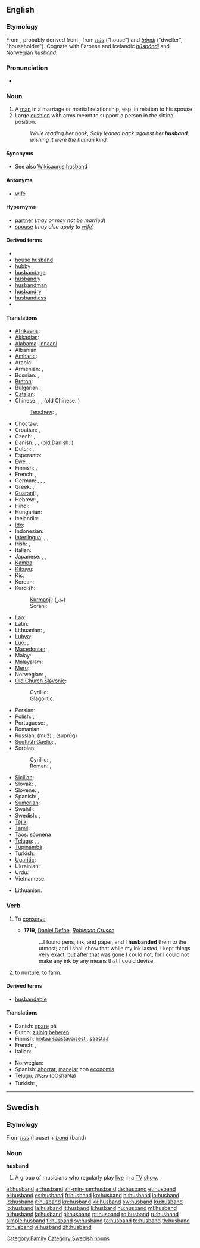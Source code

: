 ==English==

{{rank|certainly|big|road|550|husband|blockquote|effect|wanted}}

===Etymology===
From {{etyl|ang}} {{term|hūsbonda||lang=ang|male head of a household}}, probably derived from {{etyl|non}} {{term|húsbóndi||lang=non|master of house}}, from ''[[hús]]'' ("house") and ''[[bóndi]]'' ("dweller", "householder"). Cognate with Faroese and Icelandic ''[[húsbóndi]]'' and Norwegian ''[[husbond]]''.

===Pronunciation===
* {{audio|en-us-husband.ogg|Audio (US)}}

===Noun===
{{en-noun}}

# A [[man]] in a marriage or marital relationship, esp. in relation to his spouse
# Large [[cushion]] with arms meant to support a person in the sitting position.
#: ''While reading her book, Sally leaned back against her '''husband''', wishing it were the human kind.''

====Synonyms====
* See also [[Wikisaurus:husband]]

====Antonyms====
* [[wife]]

====Hypernyms====
* [[partner]] (''may or may not be married'')
* [[spouse]] (''may also apply to [[wife]]'')

====Derived terms====
* {{l|en|ex-husband}}
* [[house husband]]
* [[hubby]]
* [[husbandage]]
* [[husbandly]]
* [[husbandman]]
* [[husbandry]]
* [[husbandless]]
* {{l|en|wasband}}

====Translations====
{{trans-top|male partner in marriage}}
* [[Afrikaans]]: {{t+|af|eggenoot|xs=Afrikaans}}
* [[Akkadian]]: {{tø|akk|𒁮|tr=mutu|sc=Xsux}}
* [[Alabama]]: [[innaani]]
* Albanian: {{t+|sq|burrë|xs=Albanian}}
* [[Amharic]]: {{tø|am|ባል|tr=bal|sc=Ethi}}
* Arabic: {{t-|ar|زوج|m|tr=záuj}}
* Armenian: {{t+|hy|ամուսին|tr=amusin}}, {{t-|hy|մարդ|tr=mard}}
* Bosnian: {{t-|bs|muž|m}}, {{t-|bs|suprug|m}}
* [[Breton]]: {{t|br|gwaz|m|xs=Breton}}
* Bulgarian: {{t+|bg|мъж|m|tr=mǎž}}, {{t+|bg|съпруг|m|tr=sǎprug}}
* [[Catalan]]: {{t+|ca|marit|m}}
* Chinese: {{t-|cmn|丈夫|tr=zhàng fú|sc=Hani}}, {{t-|cmn|老公|tr=lǎo gōng|sc=Hani}}, (old Chinese: {{t|cmn|相公|sc=Hani}})
*: [[Teochew]]: {{t-|nan|ang1|xs=Min Nan}}, {{t|nan|dai6lou6|xs=Min Nan}}
* [[Choctaw]]: {{tø|cho|hatak}}
* Croatian: {{t+|hr|muž|m}}, {{t-|hr|suprug|m}}
* Czech: {{t-|cs|manžel|m}}, {{t+|cs|muž|m}}
* Danish: {{t+|da|mand}}, {{t+|da|ægtemand}}, (old Danish: {{t|da|husbond}})
* Dutch: {{t+|nl|man|m}}, {{t+|nl|echtgenoot|m}}
* Esperanto: {{t+|eo|edzo|xs=Esperanto}}
* [[Ewe]]: {{tø|ewe|atsu}}, {{tø|ewe|srɔ̃ŋutsu}}
* Finnish: {{t+|fi|mies}}, {{t+|fi|aviomies}}
* French: {{t+|fr|mari|m}}, {{t+|fr|époux|m}}
* German: {{t+|de|Ehemann|m}}, {{t+|de|Mann|m}}, {{t|de|Gemahl|m}}, {{t+|de|Gatte|m}}
* Greek: {{t+|el|σύζυγος|m|tr=sýzygos}}, {{t+|el|άνδρας|m|tr=ándras}}
* [[Guaraní]]: {{t-|gn|me|xs=Guaraní}}, {{t|gn|ména|xs=Guaraní}}
* Hebrew: {{t-|he|בעל|m|tr=baʿal}}, {{t+|he|איש|m|tr=ʾîš}}
* Hindi: {{t+|hi|पति|m|tr=pati|xs=Hindi}}
* Hungarian: {{t+|hu|férj}}
* Icelandic: {{t+|is|eiginmaður}}
* [[Ido]]: {{t+|io|spozulo|xs=Ido}}
* Indonesian: {{t+|id|suami|xs=Indonesian}}
* [[Interlingua]]: {{t-|ia|marito|xs=Interlingua}}, {{t-|ia|sposo|xs=Interlingua}}, {{t|ia|sponso|xs=Interlingua}}
* Irish: {{t+|ga|fear|m|xs=Irish}}, {{t-|ga|fear céile|m|xs=Irish}}
* Italian: {{t+|it|marito|m}}
* Japanese: {{t+|ja|夫|tr=おっと, otto}}, {{t-|ja|主人|tr=しゅじん, shujin}}, {{t|ja|旦那|tr=だんな, danna}}
* [[Kamba]]: {{tø|kam|mundu ume}}
* [[Kikuyu]]: {{tø|ki|morume}}
* [[Kis]]: {{tø|kis|msacha}}
* Korean: {{t+|ko|남편|tr=nam pyeon|sc=Hang}}
* Kurdish:
*: [[Kurmanji]]: {{t+|ku|mêr}} (مێر)
*: Sorani: {{t|ku|مێرد|tr=mêrd|sc=ku-Arab}}
{{trans-mid}}
* Lao: {{t-|lo|ຜົວ|tr=phua|sc=Laoo|xs=Lao}}
* Latin: {{t+|la|maritus|m|alt=marītus}}
* Lithuanian: {{t+|lt|vyras|m|xs=Lithuanian}}, {{t+|lt|sutuoktinis|m|xs=Lithuanian}}
* [[Luhya]]: {{tø|luy|omsecha}}
* [[Luo]]: {{tø|luo|chuora}},  {{tø|luo|jaod}}
* [[Macedonian]]: {{t-|mk|маж|m|tr=maž}},  {{t-|mk|сопруг|m|tr=sóprug}}
* Malay: {{t+|ms|suami|xs=Malay}}
* [[Malayalam]]: {{t|ml|ഭര്‍ത്താവ്|tr=bharththavu|sc=Mlym}}
* [[Meru]]: {{tø|mer|murume}}
* Norwegian: {{t|no|ektemann}}, {{t|no|husbond}}
* [[Old Church Slavonic]]:
*: Cyrillic: {{tø|cu|мѫжь|m|tr=mǫžĭ|sc=Cyrs}}
*: Glagolitic: {{tø|cu|ⰏⰨⰆⰠ|m|tr=mǫžĭ|sc=Glag}}
* Persian: {{t-|fa|شوهر|tr=šohar|xs=Persian}}
* Polish: {{t+|pl|mąż|m}}, {{t+|pl|małżonek|m}}
* Portuguese: {{t+|pt|marido|m}}, {{t+|pt|esposo|m}}
* Romanian: {{t+|ro|soţ|m}}
* Russian: {{t+|ru|муж|m}} (muž) , {{t+|ru|супруг|m}} (suprúg)
* [[Scottish Gaelic]]: {{t-|gd|fear-cèile|m|xs=Scottish Gaelic}}, {{t-|gd|fear-pòsda|f|xs=Scottish Gaelic}}
* Serbian:
*: Cyrillic: {{t-|sr|муж|m|sc=Cyrl}}, {{t-|sr|супруг|m|sc=Cyrl}}
*: Roman: {{t-|sr|muž|m}}, {{t-|sr|suprug|m}}
* [[Sicilian]]: {{t+|scn|maritu|m|xs=Sicilian}}
* Slovak: {{t-|sk|manžel|m}}, {{t-|sk|muž|m}}
* Slovene: {{t+|sl|mož|m}}, {{t+|sl|soprog|m}}
* Spanish: {{t+|es|marido|m}}, {{t+|es|esposo|m}}
* [[Sumerian]]: {{tø|sux|𒁮|tr=DAM|sc=Xsux}}
* Swahili: {{t+|sw|mume|xs=Swahili}}
* Swedish: {{t+|sv|make|c}}, {{t+|sv|man|c}}
* [[Tajik]]: {{t-|tg|шавҳар|tr=šavhar|sc=Cyrl|xs=Tajik}}
* [[Tamil]]: {{t|ta|அம்படையன்|tr=ambaDayan|xs=Tamil}}
* [[Taos]]: [[sə́onena]]
* [[Telugu]]: {{t|te|మొగుడు|tr=moguDu}}, {{t|te|భర్త|tr=bharta}}, {{t|te|పెనిమిటి|tr=penimiTi}}
* [[Tupinambá]]: {{tø|tpn|mena|xs=Tupinambá}}
* Turkish: {{t+|tr|koca}}
* [[Ugaritic]]: {{tø|uga|𐎎𐎚|tr=mt|sc=Ugar}}
* Ukrainian: {{t+|uk|чоловік|m|tr=čolovík|xs=Ukrainian}}
* Urdu: {{t-|ur|شوہر|tr=šohar|xs=Urdu}}
* Vietnamese: {{t|vi|chồng|xs=Vietnamese}}
{{trans-bottom}}

{{trans-top|cushion}}
* Lithuanian: {{t+|lt|pagalvėlė|f|xs=Lithuanian}}
{{trans-mid}}
{{trans-bottom}}

===Verb===
{{en-verb}}

# {{transitive}} To [[conserve]]
#* '''1719,''' [[w:Daniel Defoe|Daniel Defoe]], ''[[w:Robinson Crusoe|Robinson Crusoe]]''
#*: ...I found pens, ink, and paper, and I '''husbanded''' them to the utmost; and I shall show that while my ink lasted, I kept things very exact, but after that was gone I could not, for I could not make any ink by any means that I could devise.
# {{transitive}} to [[nurture]], to [[farm]].

====Derived terms====
* [[husbandable]]

====Translations====
{{trans-top|to conserve}}
* Danish: [[spare]] på
* Dutch: [[zuinig]] [[beheren]]
* Finnish: [[hoitaa säästäväisesti]], [[säästää]]
* French: {{t+|fr|économiser}}, {{t+|fr|ménager}}
* Italian: {{t-|it|dosare}}
{{trans-mid}}
* Norwegian: {{t+|no|bevare}}
* Spanish: [[ahorrar]], [[manejar]] con [[economia]]
* [[Telugu]]: [[పోషణ]] (pOshaNa)
* Turkish: {{t+|tr|korumak}},  {{t|tr|özenle kullanmak}}
{{trans-bottom}}

----

==Swedish==

===Etymology===
From ''[[hus]]'' (house) + ''[[band]]'' (band)

===Noun===
'''husband'''

# A group of musicians who regularly play [[live]] in a [[TV]] [[show]].

[[Category:Family]]
[[Category:Swedish nouns]]

[[af:husband]]
[[ar:husband]]
[[zh-min-nan:husband]]
[[de:husband]]
[[et:husband]]
[[el:husband]]
[[es:husband]]
[[fr:husband]]
[[ko:husband]]
[[hi:husband]]
[[io:husband]]
[[id:husband]]
[[it:husband]]
[[kn:husband]]
[[kk:husband]]
[[sw:husband]]
[[ku:husband]]
[[lo:husband]]
[[la:husband]]
[[lt:husband]]
[[li:husband]]
[[hu:husband]]
[[ml:husband]]
[[nl:husband]]
[[ja:husband]]
[[pl:husband]]
[[pt:husband]]
[[ro:husband]]
[[ru:husband]]
[[simple:husband]]
[[fi:husband]]
[[sv:husband]]
[[ta:husband]]
[[te:husband]]
[[th:husband]]
[[tr:husband]]
[[vi:husband]]
[[zh:husband]]